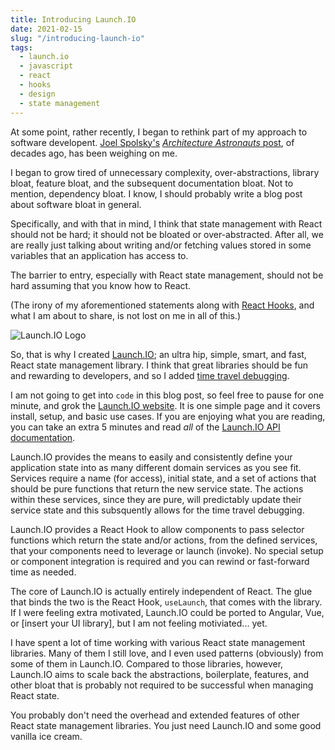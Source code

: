 ```yaml
---
title: Introducing Launch.IO
date: 2021-02-15
slug: "/introducing-launch-io"
tags:
  - launch.io
  - javascript
  - react
  - hooks
  - design
  - state management
---
```


At some point, rather recently, I began to rethink part of my approach to software developent. [Joel Spolsky's](https://www.joelonsoftware.com) [_Architecture Astronauts_ post](https://www.joelonsoftware.com/2001/04/21/dont-let-architecture-astronauts-scare-you/), of decades ago, has been weighing on me.

I began to grow tired of unnecessary complexity, over-abstractions, library bloat, feature bloat, and the subsequent documentation bloat. Not to mention, dependency bloat. I know, I should probably write a blog post about software bloat in general.

Specifically, and with that in mind, I think that state management with React should not be hard; it should not be bloated or over-abstracted. After all, we are really just talking about writing and/or fetching values stored in some variables that an application has access to.

The barrier to entry, especially with React state management, should not be hard assuming that you know how to React.

(The irony of my aforementioned statements along with [React Hooks](https://reactjs.org/docs/hooks-intro.html), and what I am about to share, is not lost on me in all of this.)

![Launch.IO Logo](./launch-io-logo.png)

So, that is why I created [Launch.IO](https://www.launchio.dev); an ultra hip, simple, smart, and fast, React state management library. I think that great libraries should be fun and rewarding to developers, and so I added [time travel debugging](https://en.wikipedia.org/wiki/Time_travel_debugging).

I am not going to get into `code` in this blog post, so feel free to pause for one minute, and grok the [Launch.IO website](https://www.launchio.dev). It is one simple page and it covers install, setup, and basic use cases. If you are enjoying what you are reading, you can take an extra 5 minutes and read _all_ of the [Launch.IO API documentation](https://github.com/launch-io/launch.io/blob/master/docs/api/index.md).

Launch.IO provides the means to easily and consistently define your application state into as many different domain services as you see fit. Services require a name (for access), initial state, and a set of actions that should be pure functions that return the new service state. The actions within these services, since they are pure, will predictably update their service state and this subsquently allows for the time travel debugging.

Launch.IO provides a React Hook to allow components to pass selector functions which return the state and/or actions, from the defined services, that your components need to leverage or launch (invoke). No special setup or component integration is required and you can rewind or fast-forward time as needed.

The core of Launch.IO is actually entirely independent of React. The glue that binds the two is the React Hook, `useLaunch`, that comes with the library. If I were feeling extra motivated, Launch.IO could be ported to Angular, Vue, or [insert your UI library], but I am not feeling motiviated... yet.

I have spent a lot of time working with various React state management libraries. Many of them I still love, and I even used patterns (obviously) from some of them in Launch.IO. Compared to those libraries, however, Launch.IO aims to scale back the abstractions, boilerplate, features, and other bloat that is probably not required to be successful when managing React state.

You probably don't need the overhead and extended features of other React state management libraries. You just need Launch.IO and some good vanilla ice cream.

